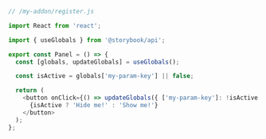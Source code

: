 ```js
// /my-addon/register.js

import React from 'react';

import { useGlobals } from '@storybook/api';

export const Panel = () => {
  const [globals, updateGlobals] = useGlobals();

  const isActive = globals['my-param-key'] || false;

  return (
    <button onClick={() => updateGlobals({ ['my-param-key']: !isActive })}>
      {isActive ? 'Hide me!' : 'Show me!'}
    </button>
  );
};
```